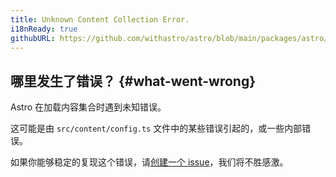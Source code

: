```yaml
---
title: Unknown Content Collection Error.
i18nReady: true
githubURL: https://github.com/withastro/astro/blob/main/packages/astro/src/core/errors/errors-data.ts
---
```


## 哪里发生了错误？ \{#what-went-wrong\}

Astro 在加载内容集合时遇到未知错误。

这可能是由 `src/content/config.ts` 文件中的某些错误引起的，或一些内部错误。

如果你能够稳定的复现这个错误，请[创建一个 issue](https://astro.build/issues/)，我们将不胜感激。



